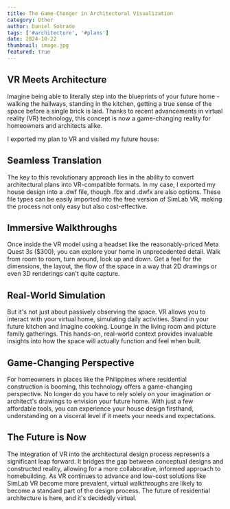 ```yaml
---
title: The Game-Changer in Architectural Visualization
category: Other
author: Daniel Sobrado
tags: ['#architecture', '#plans']
date: 2024-10-22
thumbnail: image.jpg
featured: true
---
```


## VR Meets Architecture

Imagine being able to literally step into the blueprints of your future home - walking the hallways, standing in the kitchen, getting a true sense of the space before a single brick is laid. Thanks to recent advancements in virtual reality (VR) technology, this concept is now a game-changing reality for homeowners and architects alike.

I exported my plan to VR and visited my future house:

<blockquote class="imgur-embed-pub" lang="en" data-id="a/ChYgXvV" data-context="false" ><a href="//imgur.com/a/ChYgXvV"></a></blockquote><script async src="//s.imgur.com/min/embed.js" charset="utf-8"></script>

## Seamless Translation

The key to this revolutionary approach lies in the ability to convert architectural plans into VR-compatible formats. In my case, I exported my house design into a .dwf file, though .fbx and .dwfx are also options. These file types can be easily imported into the free version of SimLab VR, making the process not only easy but also cost-effective.

## Immersive Walkthroughs

Once inside the VR model using a headset like the reasonably-priced Meta Quest 3s ($300), you can explore your home in unprecedented detail. Walk from room to room, turn around, look up and down. Get a feel for the dimensions, the layout, the flow of the space in a way that 2D drawings or even 3D renderings can't quite capture.

## Real-World Simulation 

But it's not just about passively observing the space. VR allows you to interact with your virtual home, simulating daily activities. Stand in your future kitchen and imagine cooking. Lounge in the living room and picture family gatherings. This hands-on, real-world context provides invaluable insights into how the space will actually function and feel when built.

## Game-Changing Perspective

For homeowners in places like the Philippines where residential construction is booming, this technology offers a game-changing perspective. No longer do you have to rely solely on your imagination or architect's drawings to envision your future home. With just a few affordable tools, you can experience your house design firsthand, understanding on a visceral level if it meets your needs and expectations.

## The Future is Now

The integration of VR into the architectural design process represents a significant leap forward. It bridges the gap between conceptual designs and constructed reality, allowing for a more collaborative, informed approach to homebuilding. As VR continues to advance and low-cost solutions like SimLab VR become more prevalent, virtual walkthroughs are likely to become a standard part of the design process. The future of residential architecture is here, and it's decidedly virtual.
